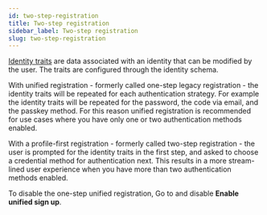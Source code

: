 ```yaml
---
id: two-step-registration
title: Two-step registration
sidebar_label: Two-step registration
slug: two-step-registration
---
```


[Identity traits](../../kratos/manage-identities/managing-users-identities-metadata#traits) are data associated with an identity
that can be modified by the user. The traits are configured through the identity schema.

With unified registration - formerly called one-step legacy registration - the identity traits will be repeated for each
authentication strategy. For example the identity traits will be repeated for the password, the code via email, and the passkey
method. For this reason unified registration is recommended for use cases where you have only one or two authentication methods
enabled.

With a profile-first registration - formerly called two-step registration - the user is prompted for the identity traits in the
first step, and asked to choose a credential method for authentication next. This results in a more stream-lined user experience
when you have more than two authentication methods enabled.

To disable the one-step unified registration, Go to <ConsoleLink route="project.settings.advanced.route" /> and disable **Enable
unified sign up**.
